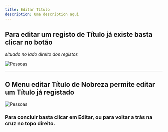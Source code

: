 ```yaml
---
title: Editar Título
description: Uma description aqui
---
```


## Para editar um registo de Título já existe basta clicar no botão

_situado no lado direito dos registos_

![Pessoas](./images/editar.png "Pessoas")

---

## O Menu editar Título de Nobreza permite editar um Título já registado

![Pessoas](./images/editar-titulo.png "Pessoas")

### Para concluir basta clicar em **Editar**, ou para voltar a trás na cruz no topo direito.
